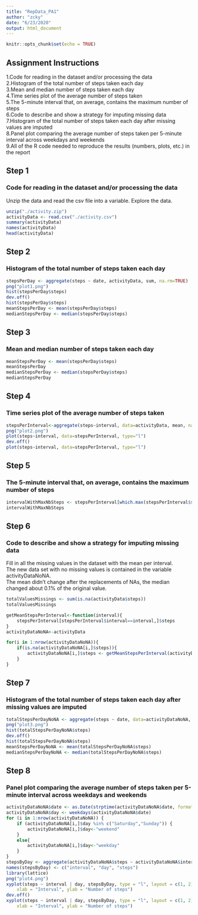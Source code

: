 ---
title: "RepData_PA1"
author: "zcky"
date: "6/23/2020"
output: html_document
---

```{r setup, include=FALSE}
knitr::opts_chunk$set(echo = TRUE)
```

## Assignment Instructions
1.Code for reading in the dataset and/or processing the data  
2.Histogram of the total number of steps taken each day  
3.Mean and median number of steps taken each day  
4.Time series plot of the average number of steps taken  
5.The 5-minute interval that, on average, contains the maximum number of steps  
6.Code to describe and show a strategy for imputing missing data  
7.Histogram of the total number of steps taken each day after missing values are imputed  
8.Panel plot comparing the average number of steps taken per 5-minute interval across weekdays and weekends  
9.All of the R code needed to reproduce the results (numbers, plots, etc.) in the report

## Step 1  
### Code for reading in the dataset and/or processing the data  
Unzip the data and read the csv file into a variable. Explore the data.
```{r}
unzip("./activity.zip")
activityData <- read.csv("./activity.csv")
summary(activityData)
names(activityData)
head(activityData)
```

## Step 2  
### Histogram of the total number of steps taken each day  

```{r}
stepsPerDay <- aggregate(steps ~ date, activityData, sum, na.rm=TRUE)
png("plot1.png")
hist(stepsPerDay$steps)
dev.off()
hist(stepsPerDay$steps)
meanStepsPerDay <- mean(stepsPerDay$steps)
medianStepsPerDay <- median(stepsPerDay$steps)
```

## Step 3  
### Mean and median number of steps taken each day

```{r}
meanStepsPerDay <- mean(stepsPerDay$steps)
meanStepsPerDay
medianStepsPerDay <- median(stepsPerDay$steps)
medianStepsPerDay
```

## Step 4  
### Time series plot of the average number of steps taken
```{r}
stepsPerInterval<-aggregate(steps~interval, data=activityData, mean, na.rm=TRUE)
png("plot2.png")
plot(steps~interval, data=stepsPerInterval, type="l")
dev.off()
plot(steps~interval, data=stepsPerInterval, type="l")
```

## Step 5  
### The 5-minute interval that, on average, contains the maximum number of steps
```{r}
intervalWithMaxNbSteps <- stepsPerInterval[which.max(stepsPerInterval$steps),]$interval
intervalWithMaxNbSteps
```

## Step 6  
### Code to describe and show a strategy for imputing missing data  
Fill in all the missing values in the dataset with the mean per interval.  
The new data set with no missing values is contained in the variable activityDataNoNA.  
The mean didn’t change after the replacements of NAs, the median changed about 0.1% of the original value.  
```{r}
totalValuesMissings <- sum(is.na(activityData$steps))
totalValuesMissings

getMeanStepsPerInterval<-function(interval){
    stepsPerInterval[stepsPerInterval$interval==interval,]$steps
}
activityDataNoNA<-activityData

for(i in 1:nrow(activityDataNoNA)){
    if(is.na(activityDataNoNA[i,]$steps)){
        activityDataNoNA[i,]$steps <- getMeanStepsPerInterval(activityDataNoNA[i,]$interval)
    }
}
```

## Step 7  
### Histogram of the total number of steps taken each day after missing values are imputed
```{r}
totalStepsPerDayNoNA <- aggregate(steps ~ date, data=activityDataNoNA, sum)
png("plot3.png")
hist(totalStepsPerDayNoNA$steps)
dev.off()
hist(totalStepsPerDayNoNA$steps)
meanStepsPerDayNoNA <- mean(totalStepsPerDayNoNA$steps)
medianStepsPerDayNoNA <- median(totalStepsPerDayNoNA$steps)
```

## Step 8  
### Panel plot comparing the average number of steps taken per 5-minute interval across weekdays and weekends
```{r}
activityDataNoNA$date <- as.Date(strptime(activityDataNoNA$date, format="%Y-%m-%d"))
activityDataNoNA$day <- weekdays(activityDataNoNA$date)
for (i in 1:nrow(activityDataNoNA)) {
    if (activityDataNoNA[i,]$day %in% c("Saturday","Sunday")) {
        activityDataNoNA[i,]$day<-"weekend"
    }
    else{
        activityDataNoNA[i,]$day<-"weekday"
    }
}
stepsByDay <- aggregate(activityDataNoNA$steps ~ activityDataNoNA$interval + activityDataNoNA$day, activityDataNoNA, mean)
names(stepsByDay) <- c("interval", "day", "steps")
library(lattice)
png("plot4.png")
xyplot(steps ~ interval | day, stepsByDay, type = "l", layout = c(1, 2), 
    xlab = "Interval", ylab = "Number of steps")
dev.off()
xyplot(steps ~ interval | day, stepsByDay, type = "l", layout = c(1, 2), 
    xlab = "Interval", ylab = "Number of steps")
```

